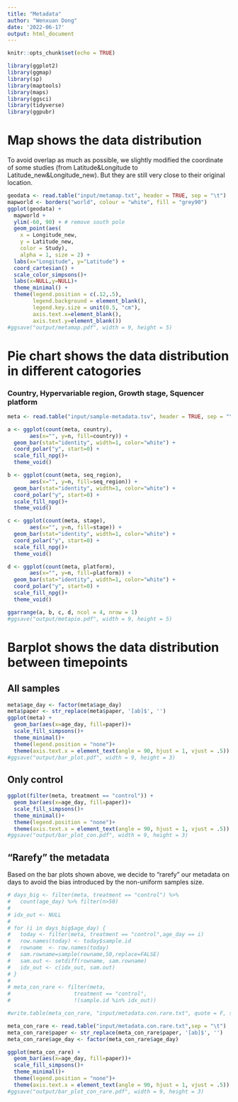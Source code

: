 ---
title: "Metadata"
author: "Wenxuan Dong"
date: '2022-06-17'
output: html_document
---

```{r setup, include=FALSE}
knitr::opts_chunk$set(echo = TRUE)
```

```{r, include=FALSE}
library(ggplot2)
library(ggmap)
library(sp)
library(maptools)
library(maps)
library(ggsci)
library(tidyverse)
library(ggpubr)
```

# Map shows the data distribution

To avoid overlap as much as possible, we slightly modified the coordinate of some studies (from Latitude&Longitude to Latitude_new&Longitude_new). But they are still very close to their original location. 

```{r map}
geodata <- read.table("input/metamap.txt", header = TRUE, sep = "\t")
mapworld <- borders("world", colour = "white", fill = "grey90")
ggplot(geodata) + 
  mapworld + 
  ylim(-60, 90) + # remove south pole
  geom_point(aes(
    x = Longitude_new,
    y = Latitude_new,
    color = Study), 
    alpha = 1, size = 2) +
  labs(x="Longitude", y="Latitude") +
  coord_cartesian() +
  scale_color_simpsons()+
  labs(x=NULL,y=NULL)+
  theme_minimal() +
  theme(legend.position = c(.12,.5),
        legend.background = element_blank(),
        legend.key.size = unit(0.5, "cm"),
        axis.text.x=element_blank(),
        axis.text.y=element_blank())
#ggsave("output/metamap.pdf", width = 9, height = 5)
```

# Pie chart shows the data distribution in different catogories

### Country, Hypervariable region, Growth stage, Squencer platform
```{r pie}
meta <- read.table("input/sample-metadata.tsv", header = TRUE, sep = "\t")

a <- ggplot(count(meta, country), 
       aes(x="", y=n, fill=country)) +
  geom_bar(stat="identity", width=1, color="white") +
  coord_polar("y", start=0) +
  scale_fill_npg()+
  theme_void()
```

```{r}
b <- ggplot(count(meta, seq_region), 
       aes(x="", y=n, fill=seq_region)) +
  geom_bar(stat="identity", width=1, color="white") +
  coord_polar("y", start=0) +
  scale_fill_npg()+
  theme_void()
```

```{r}
c <- ggplot(count(meta, stage), 
       aes(x="", y=n, fill=stage)) +
  geom_bar(stat="identity", width=1, color="white") +
  coord_polar("y", start=0) +
  scale_fill_npg()+
  theme_void()
```

```{r}
d <- ggplot(count(meta, platform), 
       aes(x="", y=n, fill=platform)) +
  geom_bar(stat="identity", width=1, color="white") +
  coord_polar("y", start=0) +
  scale_fill_npg()+
  theme_void()
```

```{r}
ggarrange(a, b, c, d, ncol = 4, nrow = 1)
#ggsave("output/metapie.pdf", width = 9, height = 5)
```



# Barplot shows the data distribution between timepoints

## All samples
```{r}

meta$age_day <- factor(meta$age_day)
meta$paper <- str_replace(meta$paper, '[ab]$', '')
ggplot(meta) +
  geom_bar(aes(x=age_day, fill=paper))+
  scale_fill_simpsons()+
  theme_minimal()+
  theme(legend.position = "none")+
  theme(axis.text.x = element_text(angle = 90, hjust = 1, vjust = .5))
#ggsave("output/bar_plot.pdf", width = 9, height = 3)
```

## Only control
```{r}
ggplot(filter(meta, treatment == "control")) +
  geom_bar(aes(x=age_day, fill=paper))+
  scale_fill_simpsons()+
  theme_minimal()+
  theme(legend.position = "none")+
  theme(axis.text.x = element_text(angle = 90, hjust = 1, vjust = .5))
#ggsave("output/bar_plot_con.pdf", width = 9, height = 3)
```

## "Rarefy" the metadata
Based on the bar plots shown above, we decide to "rarefy" our metadata on days to avoid the bias introduced by the non-uniform samples size.

```{r}
# days_big <- filter(meta, treatment == "control") %>%
#   count(age_day) %>% filter(n>50) 
# 
# idx_out <- NULL
# 
# for (i in days_big$age_day) {
#   today <- filter(meta, treatment == "control",age_day == i)
#   row.names(today) <- today$sample.id
#   rowname  <- row.names(today)
#   sam.rowname=sample(rowname,50,replace=FALSE)
#   sam.out <- setdiff(rowname, sam.rowname)
#   idx_out <- c(idx_out, sam.out)
# }
# 
# meta_con_rare <- filter(meta, 
#                    treatment == "control",
#                    !(sample.id %in% idx_out))

#write.table(meta_con_rare, "input/metadata.con.rare.txt", quote = F, sep = "\t")

meta_con_rare <- read.table("input/metadata.con.rare.txt",sep = "\t")
meta_con_rare$paper <- str_replace(meta_con_rare$paper, '[ab]$', '')
meta_con_rare$age_day <- factor(meta_con_rare$age_day)

ggplot(meta_con_rare) +
  geom_bar(aes(x=age_day, fill=paper))+
  scale_fill_simpsons()+
  theme_minimal()+
  theme(legend.position = "none")+
  theme(axis.text.x = element_text(angle = 90, hjust = 1, vjust = .5))
#ggsave("output/bar_plot_con_rare.pdf", width = 9, height = 3)
```




